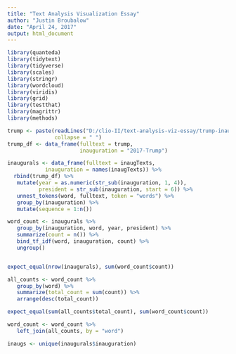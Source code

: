 ```yaml
---
title: "Text Analysis Visualization Essay"
author: "Justin Broubalow"
date: "April 24, 2017"
output: html_document
---
```


```r
library(quanteda)
library(tidytext)
library(tidyverse)
library(scales)
library(stringr)
library(wordcloud)
library(viridis)
library(grid)
library(testthat)
library(magrittr)
library(methods)
```


```r
trump <- paste(readLines("D:/clio-II/text-analysis-viz-essay/trump-inaug.txt"),
               collapse = " ")
trump_df <- data_frame(fulltext = trump,
                       inauguration = "2017-Trump")

inaugurals <- data_frame(fulltext = inaugTexts,
			inauguration = names(inaugTexts)) %>%
  rbind(trump_df) %>% 
   mutate(year = as.numeric(str_sub(inauguration, 1, 4)),
          president = str_sub(inauguration, start = 6)) %>%
   unnest_tokens(word, fulltext, token = "words") %>%
   group_by(inauguration) %>%
   mutate(sequence = 1:n()) 

```

```r
word_count <- inaugurals %>%
   group_by(inauguration, word, year, president) %>%
   summarize(count = n()) %>%
   bind_tf_idf(word, inauguration, count) %>%
   ungroup()


expect_equal(nrow(inaugurals), sum(word_count$count))

all_counts <- word_count %>%
   group_by(word) %>%
   summarize(total_count = sum(count)) %>%
   arrange(desc(total_count))

expect_equal(sum(all_counts$total_count), sum(word_count$count))

word_count <- word_count %>%
   left_join(all_counts, by = "word")

inaugs <- unique(inaugurals$inauguration)
   
```

